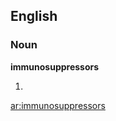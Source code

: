 ==English==

===Noun===
'''immunosuppressors'''

# {{plural of|[[immunosuppressor]]}}

[[ar:immunosuppressors]]